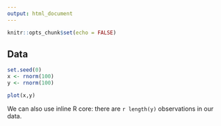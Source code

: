 ```yaml
---
output: html_document
---
```


```r
knitr::opts_chunk$set(echo = FALSE)
```

## Data

```r
set.seed(0)
x <- rnorm(100)
y <- rnorm(100)
```

```r
plot(x,y)
```

We can also use inline R core: there are `r length(y)` observations in our data.
